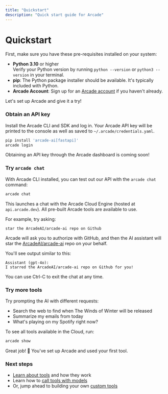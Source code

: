 ```yaml
---
title: "Quickstart"
description: "Quick start guide for Arcade"
---
```



# Quickstart

First, make sure you have these pre-requisites installed on your system:

- **Python 3.10** or higher <br/> Verify your Python version by running `python --version` or `python3 --version` in your terminal.
- **pip**: The Python package installer should be available. It's typically included with Python.
- **Arcade Account**: Sign up for an [Arcade account](https://account.arcade.dev/register?return_to=https%3A%2F%2Fapi.arcade.dev%2Fdashboard%2Fwelcome) if you haven't already.

Let's set up Arcade and give it a try!

<Steps>

### Obtain an API key

Install the Arcade CLI and SDK and log in. Your Arcade API key will be printed to the console as well as saved to `~/.arcade/credentials.yaml`.

```bash
pip install 'arcade-ai[fastapi]'
arcade login
```

<Tip>Obtaining an API key through the Arcade dashboard is coming soon!</Tip>

### Try `arcade chat`

With Arcade CLI installed, you can test out our API with the `arcade chat` command:

```bash
arcade chat
```

This launches a chat with the Arcade Cloud Engine (hosted at `api.arcade.dev`). All pre-built Arcade tools are available to use.

For example, try asking:

```
star the ArcadeAI/arcade-ai repo on Github
```

Arcade will ask you to authorize with GitHub, and then the AI assistant will star the [ArcadeAI/arcade-ai](https://github.com/ArcadeAI/arcade-ai) repo on your behalf.

You'll see output similar to this:

```
Assistant (gpt-4o):
I starred the ArcadeAI/arcade-ai repo on Github for you!
```

You can use Ctrl-C to exit the chat at any time.

### Try more tools

Try prompting the AI with different requests:

- Search the web to find when The Winds of Winter will be released
- Summarize my emails from today
- What's playing on my Spotify right now?

To see all tools available in the Cloud, run:

```bash
arcade show
```

</Steps>

Great job! 🎉 You've set up Arcade and used your first tool.

### Next steps

- [Learn about tools](use-tools/tools-overview) and how they work
- Learn how to [call tools with models](use-tools/call-tools-with-models)
- Or, jump ahead to building your own [custom tools](build-tools/create-a-toolkit)
